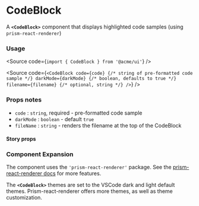 
<Meta of={CodeBlockStories} />

# CodeBlock

A **`<CodeBlock>`** component that displays highlighted code samples (using `prism-react-renderer`)

<Canvas of={CodeBlockStories.Default} />

### Usage

<Source code={` import { CodeBlock } from '@acme/ui' `} />

<Source
	code={`
<CodeBlock
  code={code} {/* string of pre-formatted code sample */}
  darkMode={darkMode} {/* boolean, defaults to true */}
  filename={filename} {/* optional, string */}
/>
`}
/>

### Props notes

- `code` : `string`, required - pre-formatted code sample
- `darkMode` : `boolean` - default `true`
- `fileName` : `string` - renders the filename at the top of the CodeBlock

#### Story props

<Controls />

### Component Expansion

The component uses the `'prism-react-renderer'` package. See the [prism-react-renderer docs](https://github.com/FormidableLabs/prism-react-renderer) for more features.

The **`<CodeBlock>`** themes are set to the VSCode dark and light default themes. Prism-react-renderer offers more themes, as well as theme customization.

